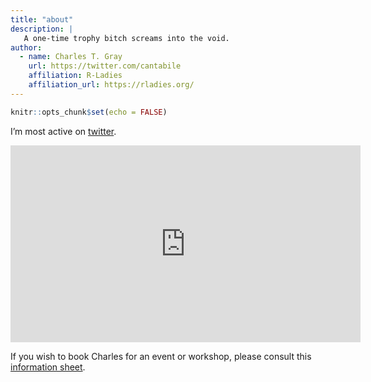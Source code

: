 ```yaml
---
title: "about"
description: |
   A one-time trophy bitch screams into the void.
author: 
  - name: Charles T. Gray
    url: https://twitter.com/cantabile
    affiliation: R-Ladies
    affiliation_url: https://rladies.org/
---
```


```r
knitr::opts_chunk$set(echo = FALSE)
```

I'm most active on [twitter](https://twitter.com/cantabile).

<iframe width="560" height="315" src="https://www.youtube.com/embed/o0Rqz8Hgacc" frameborder="0" allow="accelerometer; autoplay; encrypted-media; gyroscope; picture-in-picture" allowfullscreen></iframe>

If you wish to book Charles for an event or workshop, please consult this [information sheet](https://docs.google.com/document/d/134SWI5c3C9U3seC4ac0qoPE_kXKzP-_oSXx-uKz7jDo/edit?usp=sharing).